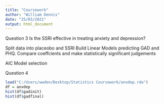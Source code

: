 ```yaml
---
title: "Coursework"
author: "William Dennis"
date: "25/03/2021"
output: html_document
---
```


Question 3
Is the SSRI effective in treating anxiety and depression?

Split data into placeobo and SSRI
Build Linear Models predicting GAD and PHQ. Compare coeffcients and make statistically significant judgements

AIC Model selection

Question 4

```r
load("C:/Users/wwden/Desktop/Statistics Coursework/anxdep.rda")
df = anxdep
hist(df$gadinit)
hist(df$gadfinal)
```

